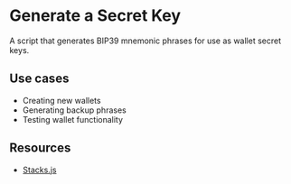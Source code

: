 # Generate a Secret Key

A script that generates BIP39 mnemonic phrases for use as wallet secret keys.

## Use cases

- Creating new wallets
- Generating backup phrases
- Testing wallet functionality

## Resources

- [Stacks.js](/stacks/stacks.js)